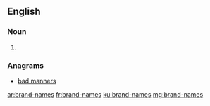 ==English==

===Noun===
{{head|en|plural|head=[[brand]]-[[name]]}}

# {{plural of|brand-name|lang=en|nocat=1}}

===Anagrams===
* [[bad manners#English|bad manners]]

[[ar:brand-names]]
[[fr:brand-names]]
[[ku:brand-names]]
[[mg:brand-names]]